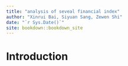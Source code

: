 ```yaml
--- 
title: "analysis of seveal financial index"
author: "Xinrui Bai, Siyuan Sang, Zewen Shi"
date: "`r Sys.Date()`"
site: bookdown::bookdown_site
---
```


# Introduction

